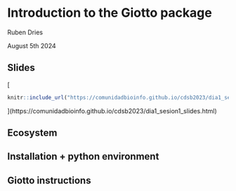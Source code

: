 # Introduction to the Giotto package

Ruben Dries

August 5th 2024

## Slides

[
```r
knitr::include_url("https://comunidadbioinfo.github.io/cdsb2023/dia1_sesion1_slides.html", height = "380px")
```
](https://comunidadbioinfo.github.io/cdsb2023/dia1_sesion1_slides.html)


## Ecosystem

## Installation + python environment

## Giotto instructions


